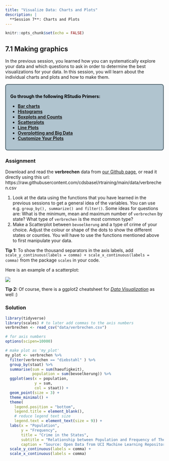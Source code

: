 ```yaml
---
title: "Visualize Data: Charts and Plots"
description: |
  **Session 7**: Charts and Plots
---
```


```r
knitr::opts_chunk$set(echo = FALSE)
```
<style>
  .blackbox {
    padding: 1em;
    background: #b0c4cf;
    color: black;
    border: 2px solid #455a64;
    border-radius: 7px;
  }
</style>

## 7.1 Making graphics

In the previous session, you learned how you can systematically explore your data and which questions to ask in order to determine the best visualizations for your data. In this session, you will learn about the individual charts and plots and how to make them.

:::: {.blackbox data-latex=""}
**Go through the following RStudio Primers:**

- [**Bar charts**](https://rstudio.cloud/learn/primers/3.2)
- [**Histograms**](https://rstudio.cloud/learn/primers/3.3) 
- [**Boxplots and Counts**](https://rstudio.cloud/learn/primers/3.4)
- [**Scatterplots**](https://rstudio.cloud/learn/primers/3.5)
- [**Line Plots**](https://rstudio.cloud/learn/primers/3.6)
- [**Overplotting and Big Data**](https://rstudio.cloud/learn/primers/3.7)
- [**Customize Your Plots**](https://rstudio.cloud/learn/primers/3.8)
::::

### Assignment

Download and read the **verbrechen** data from [our Github page](https://github.com/cdsbasel/rtraining/tree/main/data), or read it directly using this url: https://raw.githubusercontent.com/cdsbasel/rtraining/main/data/verbrechen.csv

  1. Look at the data using the functions that you have learned in the previous sessions to get a general idea of the variables. You can use e.g. `group_by(), summarize() and filter()`. Some ideas for questions are: What is the minimum, mean and maximum number of `verbrechen` by state? What type of `verbrechen` is the most common type?
  2. Make a Scatterplot between `bevoelkerung` and a type of crime of your choice. Adjust the colour or shape of the dots to show the different states or counties. You will have to use the functions mentioned above to first manipulate your data.
  
  **Tip 1:** To show the thousand separators in the axis labels, add `scale_y_continuous(labels = comma) + scale_x_continuous(labels = comma)` from the package `scales` in your code.
  
Here is an example of a scatterplot:
  
![](resources/session7/crime_in_the_states.png)

**Tip 2:** Of course, there is a ggplot2 cheatsheet for [*Data Visualization*](resources/session7/data-visualization-2.1.pdf) as well :)

### Solution
```r
library(tidyverse)
library(scales) # to later add commas to the axis numbers
verbrechen <- read_csv("data/verbrechen.csv")

# for axis numbers
options(scipen=10000)

# make plot as 'my_plot'
my_plot <- verbrechen %>%
  filter(verbrechen == "diebstahl" ) %>%
  group_by(staat) %>%
  summarise(sum = sum(haeufigkeit),
            population = sum(bevoelkerung)) %>%
  ggplot(aes(x = population, 
             y = sum, 
             col = staat)) +
  geom_point(size = 3) +
  theme_minimal() +
  theme(
    legend.position = "bottom",
    legend.title = element_blank(),
    # reduce legend text size
    legend.text = element_text(size = 9)) +
  labs(x = "Population",
       y = "Frequency",
       title = "Crime in the States",
       subtitle = "Relationship between Population and Frequency of Theft by State",
       caption = "Source: Open Data from UCI Machine Learning Repository") +
  scale_y_continuous(labels = comma) +
  scale_x_continuous(labels = comma)
```
